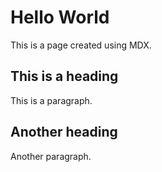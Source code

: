 # Hello World

This is a page created using MDX.

## This is a heading

This is a paragraph.


## Another heading

Another paragraph.

